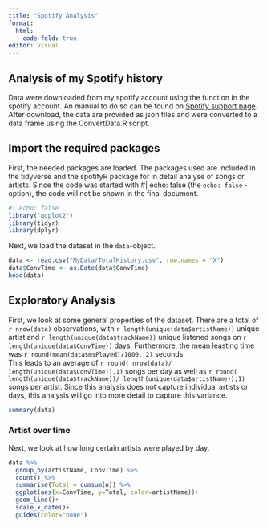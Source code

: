 ```yaml
---
title: "Spotify Analysis"
format:
  html:
    code-fold: true
editor: visual
---
```


## Analysis of my Spotify history

Data were downloaded from my spotify account using the function in the spotify account. An manual to do so can be found on [Spotify support page](https://support.spotify.com/us/article/data-rights-and-privacy-settings/). After download, the data are provided as json files and were converted to a data frame using the ConvertData.R script.

## Import the required packages

First, the needed packages are loaded. The packages used are included in the tidyverse and the spotifyR package for in detail analyse of songs or artists. Since the code was started with #\| echo: false (the `echo: false` -option), the code will not be shown in the final document.

```r
#| echo: false
library("ggplot2")
library(tidyr)
library(dplyr)
```

Next, we load the dataset in the `data`-object.

```r
data <- read.csv("MyData/TotalHistory.csv", row.names = "X")
data$ConvTime <- as.Date(data$ConvTime)
head(data)
```

## Exploratory Analysis
First, we look at some general properties of the dataset. There are a total of `r nrow(data)` observations, with `r length(unique(data$artistName))` unique artist and `r length(unique(data$trackName))` unique listened songs on `r length(unique(data$ConvTime))` days. Furthermore, the mean leasting time was `r round(mean(data$msPlayed)/1000, 2)` seconds. </br>
This leads to an average of `r round( nrow(data)/ length(unique(data$ConvTime)),1)` songs per day as well as `r round( length(unique(data$trackName))/ length(unique(data$artistName)),1)` songs per artist. Since this analysis does not capture individual artists or days, this analysis will go into more detail to capture this variance.


```r
summary(data)
```


### Artist over time
Next, we look at how long certain artists were played by day.
```r
data %>% 
  group_by(artistName, ConvTime) %>% 
  count() %>% 
  summarise(Total = cumsum(n)) %>% 
  ggplot(aes(x=ConvTime, y=Total, color=artistName))+
  geom_line()+
  scale_x_date()+
  guides(color="none")

```


